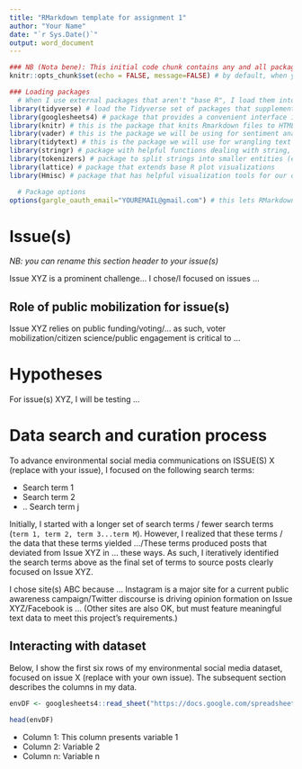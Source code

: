 ```yaml
---
title: "RMarkdown template for assignment 1"
author: "Your Name"
date: "`r Sys.Date()`"
output: word_document
---
```


```r
### NB (Nota bene): This initial code chunk contains any and all packages and package options that will be used in this project
knitr::opts_chunk$set(echo = FALSE, message=FALSE) # by default, when you knit this file (which will default knit to Word), you will not see the commands or warning messages echoed.

### Loading packages
  # When I use external packages that aren't "base R", I load them into the workspace here with the library(package name) command.
library(tidyverse) # load the Tidyverse set of packages that supplement base R functionalities like data.frame, reading in spreadsheet data (read_csv, etc.)
library(googlesheets4) # package that provides a convenient interface in R to interact with Google spreadsheets
library(knitr) # this is the package that knits Rmarkdown files to HTML, Word, or PDF; we'll be using the kable() function in this package to make nice tables for Word
library(vader) # this is the package we will be using for sentiment analysis
library(tidytext) # this is the package we will use for wrangling text data
library(stringr) # package with helpful functions dealing with string, or character/text data.
library(tokenizers) # package to split strings into smaller entities (e.g. messages into words, ngrams, or individual letters)
library(lattice) # package that extends base R plot visualizations
library(Hmisc) # package that has helpful visualization tools for our data

  # Package options
options(gargle_oauth_email="YOUREMAIL@gmail.com") # this lets RMarkdown knit successfully by using your stored token for your Google account. PLEASE MAKE SURE that you change this to your email account.
```

# Issue(s)

*NB: you can rename this section header to your issue(s)*

Issue XYZ is a prominent challenge...
I chose/I focused on issues ...

## Role of public mobilization for issue(s)

Issue XYZ relies on public funding/voting/... as such, voter mobilization/citizen science/public engagement is critical to ...

# Hypotheses

For issue(s) XYZ, I will be testing ...

# Data search and curation process

To advance environmental social media communications on ISSUE(S) X (replace with your issue), I focused on the following search terms:

* Search term 1
* Search term 2
* .. Search term j

Initially, I started with a longer set of search terms / fewer search terms (`term 1, term 2, term 3...term M`). However, I realized that these terms / the data that these terms yielded .../These terms produced posts that deviated from Issue XYZ in ... these ways. As such, I iteratively identified the search terms above as the final set of terms to source posts clearly focused on Issue XYZ.

I chose site(s) ABC because ... Instagram is a major site for a current public awareness campaign/Twitter discourse is driving opinion formation on Issue XYZ/Facebook is ... (Other sites are also OK, but must feature meaningful text data to meet this project's requirements.)

## Interacting with dataset

Below, I show the first six rows of my environmental social media dataset, focused on issue X (replace with your own issue). The subsequent section describes the columns in my data.

```r
envDF <- googlesheets4::read_sheet("https://docs.google.com/spreadsheets/d/1K-tgni6JJ33x1mG-rxNFopnC8sBuRzVLd5loBO0e1jk/edit?usp=sharing") # provide the sharing link to your own spreadsheet here to modify this code for your project.

head(envDF)
```

* Column 1: This column presents variable 1
* Column 2: Variable 2
* Column n: Variable n

